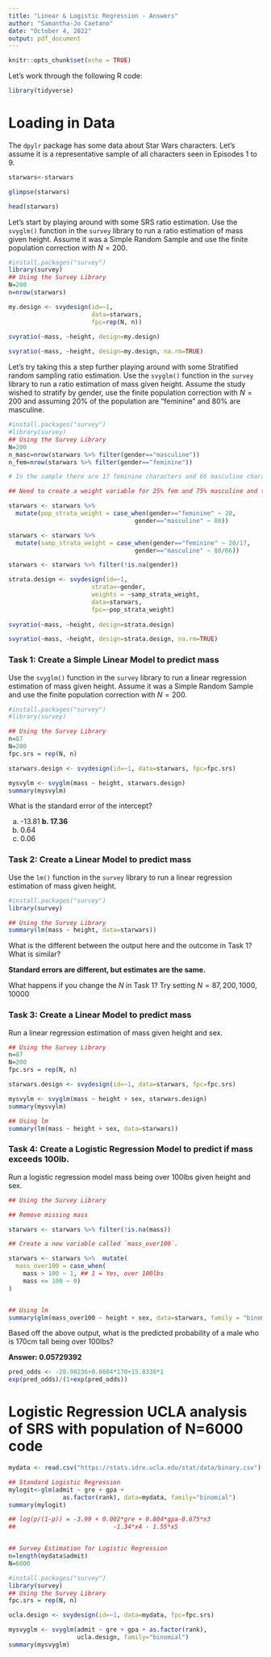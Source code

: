 ```yaml
---
title: "Linear & Logistic Regression - Answers"
author: "Samantha-Jo Caetano"
date: "October 4, 2022"
output: pdf_document
---
```


```r
knitr::opts_chunk$set(echo = TRUE)
```


Let's work through the following R code:

```r
library(tidyverse)
```


# Loading in Data


The `dpylr` package has some data about Star Wars characters. Let's assume it is a representative sample of all characters seen in Episodes 1 to 9.


```r

starwars<-starwars

glimpse(starwars)

head(starwars)

```

Let's start by playing around with some SRS ratio estimation. Use the `svyglm()` function in the `survey` library to run a ratio estimation of mass given height. Assume it was a Simple Random Sample and use the finite population correction with $N=200$.

```r
#install.packages("survey")
library(survey)
## Using the Survey Library
N=200
n=nrow(starwars)

my.design <- svydesign(id=~1,
                       data=starwars,
                       fpc=rep(N, n))
  
svyratio(~mass, ~height, design=my.design)

svyratio(~mass, ~height, design=my.design, na.rm=TRUE)

```


Let's try taking this a step further playing around with some Stratified random sampling ratio estimation. Use the `svyglm()` function in the `survey` library to run a ratio estimation of mass given height. Assume the study wished to stratify by gender, use the finite population correction with $N=200$ and assuming 20% of the population are "feminine" and 80% are masculine.

```r
#install.packages("survey")
#library(survey)
## Using the Survey Library
N=200
n_masc=nrow(starwars %>% filter(gender=="masculine"))
n_fem=nrow(starwars %>% filter(gender=="feminine"))

# In the sample there are 17 feminine characters and 66 masculine characters.

## Need to create a weight variable for 25% fem and 75% masculine and then a second variable that spreads the weight amongst the sample.

starwars <- starwars %>% 
  mutate(pop_strata_weight = case_when(gender=="feminine" ~ 20,
                                   gender=="masculine" ~ 80))

starwars <- starwars %>% 
  mutate(samp_strata_weight = case_when(gender=="feminine" ~ 20/17,
                                   gender=="masculine" ~ 80/66))

starwars <- starwars %>% filter(!is.na(gender))

strata.design <- svydesign(id=~1,
                       strata=~gender,
                       weights = ~samp_strata_weight, 
                       data=starwars,
                       fpc=~pop_strata_weight)
  
svyratio(~mass, ~height, design=strata.design)

svyratio(~mass, ~height, design=strata.design, na.rm=TRUE)

```



### Task 1: Create a Simple Linear Model to predict mass

Use the `svyglm()` function in the `survey` library to run a linear regression estimation of mass given height. Assume it was a Simple Random Sample and use the finite population correction with $N=200$.

```r
#install.packages("survey")
#library(survey)

## Using the Survey Library
n=87
N=200
fpc.srs = rep(N, n)

starwars.design <- svydesign(id=~1, data=starwars, fpc=fpc.srs)

mysvylm <- svyglm(mass ~ height, starwars.design)
summary(mysvylm)
```

What is the standard error of the intercept?

a. -13.81
**b. 17.36**
c. 0.64
d. 0.06


### Task 2: Create a Linear Model to predict mass

Use the `lm()` function in the `survey` library to run a linear regression estimation of mass given height.

```r
#install.packages("survey")
library(survey)

## Using the Survey Library
summary(lm(mass ~ height, data=starwars))

```

What is the different between the output here and the outcome in Task 1? What is similar?

**Standard errors are different, but estimates are the same.**

What happens if you change the $N$ in Task 1? Try setting $N=87, 200, 1000, 10000$


### Task 3: Create a Linear Model to predict mass

Run a linear regression estimation of mass given height and sex.

```r
## Using the Survey Library
n=87
N=200
fpc.srs = rep(N, n)

starwars.design <- svydesign(id=~1, data=starwars, fpc=fpc.srs)

mysvylm <- svyglm(mass ~ height + sex, starwars.design)
summary(mysvylm)

## Using lm
summary(lm(mass ~ height + sex, data=starwars))

```

### Task 4: Create a Logistic Regression Model to predict if mass exceeds 100lb.

Run a logistic regression model mass being over 100lbs given height and sex. 

```r
## Using the Survey Library

## Remove missing mass

starwars <- starwars %>% filter(!is.na(mass))

## Create a new variable called `mass_over100`. 

starwars <- starwars %>%  mutate(
  mass_over100 = case_when(
    mass > 100 ~ 1, ## 1 = Yes, over 100lbs
    mass <= 100 ~ 0)
)


## Using lm
summary(glm(mass_over100 ~ height + sex, data=starwars, family = "binomial"))

```


Based off the above output, what is the predicted probability of a male who is 170cm tall being over 100lbs?

**Answer: 0.05729392**

```r
pred_odds <- -28.90236+0.0604*170+15.8338*1
exp(pred_odds)/(1+exp(pred_odds))
```


\newpage 

# Logistic Regression UCLA analysis of SRS with population of N=6000 code

```r
mydata <- read.csv("https://stats.idre.ucla.edu/stat/data/binary.csv")

## Standard Logistic Regression
mylogit<-glm(admit ~ gre + gpa +
               as.factor(rank), data=mydata, family="binomial")
summary(mylogit)

## log(p/(1-p)) = -3.99 + 0.002*gre + 0.804*gpa-0.675*x3
##                           -1.34*x4 - 1.55*x5


## Survey Estimation for Logistic Regression
n=length(mydata$admit)
N=6000

#install.packages("survey")
library(survey)
## Using the Survey Library
fpc.srs = rep(N, n)

ucla.design <- svydesign(id=~1, data=mydata, fpc=fpc.srs)

mysvyglm <- svyglm(admit ~ gre + gpa + as.factor(rank), 
                   ucla.design, family="binomial")
summary(mysvyglm)

```

